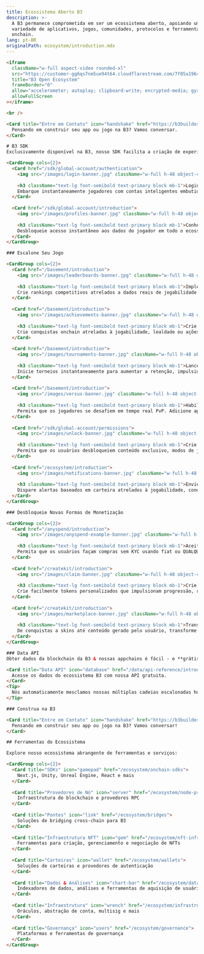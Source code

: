 ```yaml
---
title: Ecossistema Aberto B3
description: >-
  A B3 permanece comprometida em ser um ecossistema aberto, apoiando uma
  variedade de aplicativos, jogos, comunidades, protocolos e ferramentas
  onchain.
lang: pt-BR
originalPath: ecosystem/introduction.mdx
---
```

```html
<iframe
  className="w-full aspect-video rounded-xl"
  src="https://customer-gg6qs7nm5ue94t64.cloudflarestream.com/7f05a196458c0418ccd64ff859622531/iframe?muted=true&loop=true&autoplay=true&poster=https%3A%2F%2Fcustomer-gg6qs7nm5ue94t64.cloudflarestream.com%2F7f05a196458c0418ccd64ff859622531%2Fthumbnails%2Fthumbnail.jpg%3Ftime%3D%26height%3D600"
  title="B3 Open Ecosystem"
  frameBorder="0"
  allow="accelerometer; autoplay; clipboard-write; encrypted-media; gyroscope; picture-in-picture"
  allowFullScreen
></iframe>

<br />

<Card title="Entre em Contato" icon="handshake" href="https://b3builders.typeform.com/bsmntdevelopers" horizontal>
  Pensando em construir seu app ou jogo na B3? Vamos conversar.
</Card>

# B3 SDK
Exclusivamente disponível na B3, nosso SDK facilita a criação de experiências divertidas onchain.

<CardGroup cols={2}>
  <Card href="/sdk/global-account/authentication">
    <img src="/images/login-banner.jpg" className="w-full h-48 object-cover rounded-xl mb-4" />
    
    <h3 className="text-lg font-semibold text-primary block mb-1">Login Instantâneo</h3>
    Embarque instantaneamente jogadores com contas inteligentes embutidas—apenas um clique e eles estão no jogo.
  </Card>
  
  <Card href="/sdk/global-account/introduction">
    <img src="/images/profiles-banner.jpg" className="w-full h-48 object-cover rounded-xl mb-4" />
    
    <h3 className="text-lg font-semibold text-primary block mb-1">Conheça a Identidade do Seu Jogador</h3>
    Desbloqueie acesso instantâneo aos dados do jogador em todo o ecossistema e seus dados de gamer onchain.
  </Card>
</CardGroup>

### Escalone Seu Jogo

<CardGroup cols={2}>
  <Card href="/basement/introduction">
    <img src="/images/leaderboards-banner.jpg" className="w-full h-48 object-cover rounded-xl mb-4" />
    
    <h3 className="text-lg font-semibold text-primary block mb-1">Implemente Leaderboards Onchain</h3>
    Crie rankings competitivos atrelados a dados reais de jogabilidade e conquistas entre jogos.
  </Card>
  
  <Card href="/basement/introduction">
    <img src="/images/achievements-banner.jpg" className="w-full h-48 object-cover rounded-xl mb-4" />
    
    <h3 className="text-lg font-semibold text-primary block mb-1">Crie Conquistas Personalizadas</h3>
    Crie conquistas onchain atreladas à jogabilidade, lealdade ou ações da comunidade. Permita que os jogadores exibam suas vitórias pelo ecossistema.
  </Card>
  
  <Card href="/basement/introduction">
    <img src="/images/tournaments-banner.jpg" className="w-full h-48 object-cover rounded-xl mb-4" />
    
    <h3 className="text-lg font-semibold text-primary block mb-1">Lance Torneios Instantâneos</h3>
    Inicie torneios instantaneamente para aumentar a retenção, impulsionar a competição e monetizar seu jogo.
  </Card>
  
  <Card href="/basement/introduction">
    <img src="/images/versus-banner.jpg" className="w-full h-48 object-cover rounded-xl mb-4" />
    
    <h3 className="text-lg font-semibold text-primary block mb-1">Habilite Duelos com Apostas</h3>
    Permita que os jogadores se desafiem em tempo real PvP. Adicione apostas, XP ou prêmios a cada partida.
  </Card>
  
  <Card href="/sdk/global-account/permissions">
    <img src="/images/unlock-banner.jpg" className="w-full h-48 object-cover rounded-xl mb-4" />
    
    <h3 className="text-lg font-semibold text-primary block mb-1">Crie Exclusividade com Token Gating</h3>
    Permita que os usuários desbloqueiem conteúdo exclusivo, modos de jogo ou vantagens com base em posse de NFT ou tokens.
  </Card>
  
  <Card href="/ecosystem/introduction">
    <img src="/images/notifications-banner.jpg" className="w-full h-48 object-cover rounded-xl mb-4" />
    
    <h3 className="text-lg font-semibold text-primary block mb-1">Envie Notificações Onchain</h3>
    Dispare alertas baseados em carteira atrelados à jogabilidade, conquistas, drops ou eventos para reengajar usuários.
  </Card>
</CardGroup>

### Desbloqueie Novas Formas de Monetização

<CardGroup cols={2}>
  <Card href="/anyspend/introduction">
    <img src="/images/anyspend-example-banner.jpg" className="w-full h-48 object-cover rounded-xl mb-4" />
    
    <h3 className="text-lg font-semibold text-primary block mb-1">Aceite Pagamentos Sem Atritos</h3>
    Permita que os usuários façam compras sem KYC usando fiat ou QUALQUER token em QUALQUER cadeia. É a maneira mais fácil de pagar.
  </Card>
  
  <Card href="/createkit/introduction">
    <img src="/images/claim-banner.jpg" className="w-full h-48 object-cover rounded-xl mb-4" />
    
    <h3 className="text-lg font-semibold text-primary block mb-1">Crie Tokens de Jogo Nativos</h3>
    Crie facilmente tokens personalizados que impulsionam progressão, recompensas ou propriedade—nativamente atrelados à lógica do seu jogo.
  </Card>
  
  <Card href="/createkit/introduction">
    <img src="/images/marketplace-banner.jpg" className="w-full h-48 object-cover rounded-xl mb-4" />
    
    <h3 className="text-lg font-semibold text-primary block mb-1">Transforme Qualquer Ativo em um Mercado</h3>
    De conquistas a skins até conteúdo gerado pelo usuário, transforme qualquer ativo do jogo em um colecionável que os jogadores possam negociar.
  </Card>
</CardGroup>

### Data API
Obter dados da blockchain da B3 & nossas appchains é fácil - e **grátis**.

<Card title="Data API" icon="database" href="/data/api-reference/introduction" horizontal arrow="true">
  Acesse os dados do ecossistema B3 com nossa API gratuita.
</Card>
<Tip>
  Nós automaticamente mesclamos nossas múltiplas cadeias escalonadas horizontalmente, abstraindo a complexidade de trabalhar com múltiplas appchains.
</Tip>

### Construa na B3

<Card title="Entre em Contato" icon="handshake" href="https://b3builders.typeform.com/bsmntdevelopers" horizontal>
  Pensando em construir seu app ou jogo na B3? Vamos conversar!
</Card>

## Ferramentas do Ecossistema

Explore nosso ecossistema abrangente de ferramentas e serviços:

<CardGroup cols={2}>
  <Card title="SDKs" icon="gamepad" href="/ecosystem/onchain-sdks">
    Next.js, Unity, Unreal Engine, React e mais
  </Card>
  
  <Card title="Provedores de Nó" icon="server" href="/ecosystem/node-providers">
    Infraestrutura de blockchain e provedores RPC
  </Card>
  
  <Card title="Pontes" icon="link" href="/ecosystem/bridges">
    Soluções de bridging cross-chain para B3
  </Card>
  
  <Card title="Infraestrutura NFT" icon="gem" href="/ecosystem/nft-infrastructure">
    Ferramentas para criação, gerenciamento e negociação de NFTs
  </Card>
  
  <Card title="Carteiras" icon="wallet" href="/ecosystem/wallets">
    Soluções de carteiras e provedores de autenticação
  </Card>
  
  <Card title="Dados & Análises" icon="chart-bar" href="/ecosystem/data-analytics">
    Indexadores de dados, análises e ferramentas de aquisição de usuários
  </Card>
  
  <Card title="Infraestrutura" icon="wrench" href="/ecosystem/infrastructure">
    Oráculos, abstração de conta, multisig e mais
  </Card>
  
  <Card title="Governança" icon="users" href="/ecosystem/governance">
    Plataformas e ferramentas de governança
  </Card>
</CardGroup>
```
